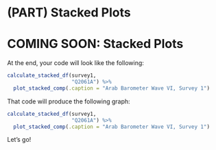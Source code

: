 # (PART) Stacked Plots {-}
# COMING SOON: Stacked Plots

At the end, your code will look like the following:

```r

calculate_stacked_df(survey1,
                     "Q2061A") %>%
  plot_stacked_comp(.caption = "Arab Barometer Wave VI, Survey 1")

```

That code will produce the following graph:


```r

calculate_stacked_df(survey1,
                     "Q2061A") %>%
  plot_stacked_comp(.caption = "Arab Barometer Wave VI, Survey 1")

```

Let's go!
